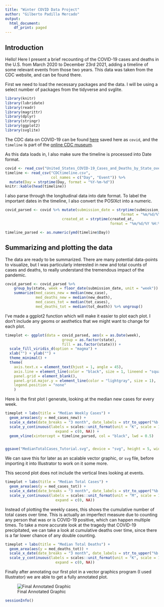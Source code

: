 ```yaml
---
title: "Winter COVID Data Project"
author: "Gilberto Padilla Mercado"
output:
  html_document:
    df_print: paged
---
```


## Introduction

Hello!
Here I present a brief recounting of the COVID-19 cases and deaths in the U.S.
from March 2020 to December 23rd 2021,
adding a timeline of some relevant events from those two years.
This data was taken from the CDC website, and can be found there.  

First we need to load the necessary packages and the data.
I will be using a select number of packages from the tidyverse
and svglite.

```r
library(knitr)
library(lubridate)
library(readr)
library(magrittr)
library(dplyr)
library(stringr)
library(ggplot2)
library(svglite)

```

The CDC data on COVID-19 can be found
[here](https://data.cdc.gov/Case-Surveillance/United-States-COVID-19-Cases-and-Deaths-by-State-o/9mfq-cb36) saved here as `covid`,
and the `timeline` is part of the
[online CDC museum](https://www.cdc.gov/museum/timeline/covid19.html).  

As this data loads in,
I also make sure the timeline is processed into Date format.


```r
covid <- read_csv("United_States_COVID-19_Cases_and_Deaths_by_State_over_Time-2.csv")
timeline <- read_csv("CDCtimeline.csv",
                     col_names = c("Day", "Event")) %>%
  mutate(Day = strptime(Day, format = "%Y-%m-%d"))
knitr::kable(head(timeline))
```

I also parse through the longitudinal data into date format.
To label the important dates in the timeline,
I also convert the POSIXct into a numeric.

```r
covid_parsed <- covid %>% mutate(submission_date = strptime(submission_date,
                                                     format = "%m/%d/%Y"),
                          created_at = strptime(created_at,
                                                format = "%m/%d/%Y %H:%M:%S %p"))

timeline_parsed <- as.numeric(ymd(timeline$Day))
```

## Summarizing and plotting the data  
The data are ready to be summarized.
There are many potential data-points to visualize,
but I was particularly interested in new and total counts of cases and deaths,
to really understand the tremendous impact of the pandemic.  

```r
covid_parsed <- covid_parsed %>%
    group_by(state, week = floor_date(submission_date, unit = "week")) %>%
    summarize(med_cases_new = median(new_case),
              med_deaths_new = median(new_death),
              med_cases_tot = median(tot_cases),
              med_deaths_tot = median(tot_death)) %>% ungroup()
```

I've made a ggplot2 function which will make it easier to plot each plot.
I don't include any geoms or aesthetics that we might want to change for each plot.

```r
timeplot <- ggplot(data = covid_parsed, aes(x = as.Date(week),
                          group = as.factor(state),
                          fill = as.factor(state))) +
  scale_fill_viridis_d(option = "magma") +
  xlab("") + ylab("") +
  theme_minimal() +
  theme(
    axis.text.x = element_text(hjust = 1, angle = 45),
    axis.line = element_line(color = "black", size = 1, lineend = "square"),
    panel.grid = element_blank(),
    panel.grid.major.y = element_line(color = "lightgray", size = 1),
    legend.position = "none"
    ) 


```

Here is the first plot I generate, looking at the median new cases for every week.

```r
timeplot + labs(title = "Median Weekly Cases") +
  geom_area(aes(y = med_cases_new)) +
  scale_x_date(date_breaks = "3 month", date_labels = str_to_upper("%b %Y")) +
  scale_y_continuous(labels = scales::unit_format(unit = "K", scale = 1e-3),
                       expand = c(0, NA)) +
  geom_vline(xintercept = timeline_parsed, col = "black", lwd = 0.5)


ggsave("MedianTotalCases_Tutorial.svg", device = "svg", height = 5, width = 8)
```

We can save this for later as an scalable vector graphic, or `svg` file,
before importing it into Illustrator to work on it some more.  

This second plot does not include the vertical lines looking at events.

```r
timeplot + labs(title = "Median Total Cases") +
  geom_area(aes(y = med_cases_tot)) +
  scale_x_date(date_breaks = "3 month", date_labels = str_to_upper("%b %Y")) +
  scale_y_continuous(labels = scales::unit_format(unit = "M", scale = 1e-6),
                       expand = c(0, NA))
```

Instead of plotting the weekly cases,
this shows the cumulative number of total cases over time.
This is actually an imperfect measure due to counting any person that was or is
COVID-19 positive, which can happen multiple times.
To take a more accurate look at the tragedy that COVID-19 precipitated,
we can take a look at cumulative deaths over time,
since there is a far lower chance of any double counting.

```r
timeplot + labs(title = "Median Total Deaths") +
  geom_area(aes(y = med_deaths_tot)) +
  scale_x_date(date_breaks = "3 month", date_labels = str_to_upper("%b %Y")) +
  scale_y_continuous(labels = scales::unit_format(unit = "K", scale = 1e-3),
                       expand = c(0, NA)) 
```


Finally after annotating our first plot in a vector graphics program
(I used Illustrator) we are able to get a fully annotated plot.

![Final Annotated Graphic](MedianWeeklyCases_FullyAnnotated.png)


```r
sessionInfo()
```